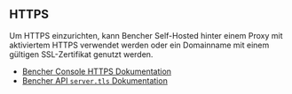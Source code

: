 ## HTTPS

Um HTTPS einzurichten, kann Bencher Self-Hosted hinter einem Proxy mit aktiviertem HTTPS verwendet werden oder ein Domainname mit einem gültigen SSL-Zertifikat genutzt werden.

- [Bencher Console HTTPS Dokumentation][console https]
- [Bencher API `server.tls` Dokumentation][server]

[console https]: /de/docs/reference/console-config/#https
[server]: /de/docs/reference/server-config/#server
